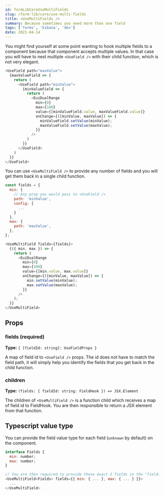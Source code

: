 ```yaml
---
id: formLibCoreUseMultiFields
slug: /form-lib/core/use-multi-fields
title: <UseMultiFields />
summary: Because sometimes you need more than one field
tags: ['forms', 'kibana', 'dev']
date: 2021-04-14
---
```


You might find yourself at some point wanting to hook multiple fields to a component because that component accepts multiple values. In that case you will have to nest multiple `<UseField />` with their child function, which is not very elegant.

```js
<UseField path="maxValue">
  {maxValueField => {
    return (
      <UseField path="minValue">
        {minValueField => {
          return (
            <EuiDualRange
              min={0}
              max={100}
              value={[minValueField.value, maxValueField.value]}
              onChange={([minValue, maxValue]) => {
                minValueField.setValue(minValue);
                maxValueField.setValue(maxValue);
              }}
            />
          )
        }}
      </UseField>
    )
  }}
</UseField>
```

You can use `<UseMultiField />` to provide any number of fields and you will get them back in a single child function.

```js
const fields = {
  min: {
    // Any prop you would pass to <UseField />
    path: 'minValue',
    config: {
      ...
    }
  },
  max: {
    path: 'maxValue',
  },
};

<UseMultiField fields={fields}>
  {({ min, max }) => {
    return (
      <EuiDualRange
        min={0}
        max={100}
        value={[min.value, max.value]}
        onChange={([minValue, maxValue]) => {
          min.setValue(minValue);
          max.setValue(maxValue);
        }}
      />
    );
  }}
</UseMultiField>
```

## Props

### fields (required)

**Type:** `{ [fieldId: string]: UseFieldProps }`

A map of field id to `<UseField />` props.  The id does not have to match the field path, it will simply help you identify the fields that you get back in the child function.

### children

**Type:** `(fields: { fieldId: string: FieldHook }) => JSX.Element`

The children of `<UseMultiField />` is a function child which receives a map of field id to FieldHook. You are then responsible to return a JSX element from that function.  

## Typescript value type

You can provide the field value type for each field (`unknown` by default) on the component. 

```js
interface Fields {
  min: number;
  max: number;
}

// You are then required to provide those exact 2 fields in the "fields" prop
<UseMultiField<Fields> fields={{ min: { ... }, max: { ... } }}>
  ...
</UseMultiField>
```
